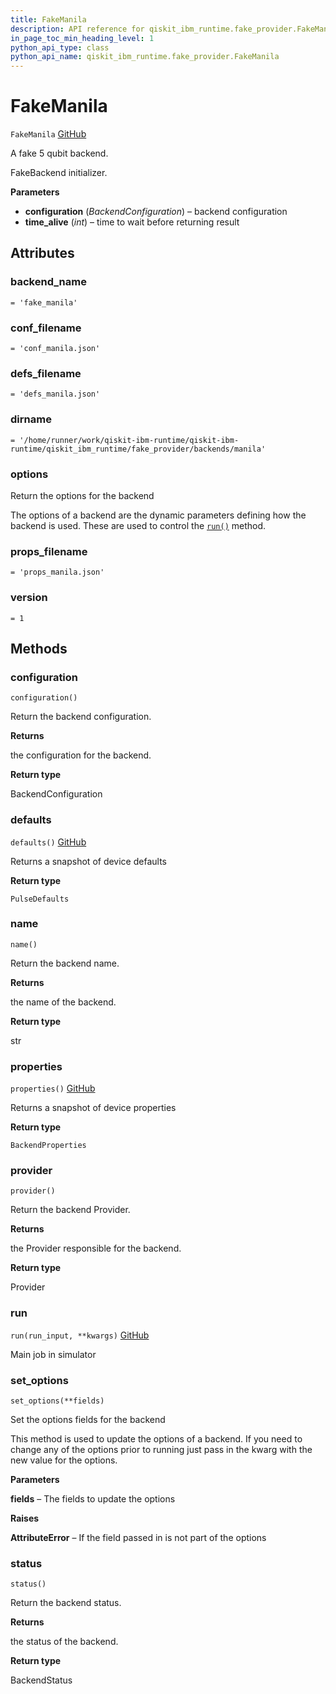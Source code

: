 ```yaml
---
title: FakeManila
description: API reference for qiskit_ibm_runtime.fake_provider.FakeManila
in_page_toc_min_heading_level: 1
python_api_type: class
python_api_name: qiskit_ibm_runtime.fake_provider.FakeManila
---
```


# FakeManila

<span id="qiskit_ibm_runtime.fake_provider.FakeManila" />

`FakeManila` [GitHub](https://github.com/Qiskit/qiskit-ibm-runtime/tree/stable/0.21/qiskit_ibm_runtime/fake_provider/backends/manila/fake_manila.py#L31-L38 "view source code")

A fake 5 qubit backend.

FakeBackend initializer.

**Parameters**

*   **configuration** (*BackendConfiguration*) – backend configuration
*   **time\_alive** (*int*) – time to wait before returning result

## Attributes

<span id="qiskit_ibm_runtime.fake_provider.FakeManila.backend_name" />

### backend\_name

`= 'fake_manila'`

<span id="qiskit_ibm_runtime.fake_provider.FakeManila.conf_filename" />

### conf\_filename

`= 'conf_manila.json'`

<span id="qiskit_ibm_runtime.fake_provider.FakeManila.defs_filename" />

### defs\_filename

`= 'defs_manila.json'`

<span id="qiskit_ibm_runtime.fake_provider.FakeManila.dirname" />

### dirname

`= '/home/runner/work/qiskit-ibm-runtime/qiskit-ibm-runtime/qiskit_ibm_runtime/fake_provider/backends/manila'`

<span id="qiskit_ibm_runtime.fake_provider.FakeManila.options" />

### options

Return the options for the backend

The options of a backend are the dynamic parameters defining how the backend is used. These are used to control the [`run()`](#qiskit_ibm_runtime.fake_provider.FakeManila.run "qiskit_ibm_runtime.fake_provider.FakeManila.run") method.

<span id="qiskit_ibm_runtime.fake_provider.FakeManila.props_filename" />

### props\_filename

`= 'props_manila.json'`

<span id="qiskit_ibm_runtime.fake_provider.FakeManila.version" />

### version

`= 1`

## Methods

### configuration

<span id="qiskit_ibm_runtime.fake_provider.FakeManila.configuration" />

`configuration()`

Return the backend configuration.

**Returns**

the configuration for the backend.

**Return type**

BackendConfiguration

### defaults

<span id="qiskit_ibm_runtime.fake_provider.FakeManila.defaults" />

`defaults()` [GitHub](https://github.com/Qiskit/qiskit-ibm-runtime/tree/stable/0.21/qiskit_ibm_runtime/fake_provider/fake_pulse_backend.py#L29-L33 "view source code")

Returns a snapshot of device defaults

**Return type**

`PulseDefaults`

### name

<span id="qiskit_ibm_runtime.fake_provider.FakeManila.name" />

`name()`

Return the backend name.

**Returns**

the name of the backend.

**Return type**

str

### properties

<span id="qiskit_ibm_runtime.fake_provider.FakeManila.properties" />

`properties()` [GitHub](https://github.com/Qiskit/qiskit-ibm-runtime/tree/stable/0.21/qiskit_ibm_runtime/fake_provider/fake_qasm_backend.py#L44-L48 "view source code")

Returns a snapshot of device properties

**Return type**

`BackendProperties`

### provider

<span id="qiskit_ibm_runtime.fake_provider.FakeManila.provider" />

`provider()`

Return the backend Provider.

**Returns**

the Provider responsible for the backend.

**Return type**

Provider

### run

<span id="qiskit_ibm_runtime.fake_provider.FakeManila.run" />

`run(run_input, **kwargs)` [GitHub](https://github.com/Qiskit/qiskit-ibm-runtime/tree/stable/0.21/qiskit_ibm_runtime/fake_provider/fake_backend.py#L545-L574 "view source code")

Main job in simulator

### set\_options

<span id="qiskit_ibm_runtime.fake_provider.FakeManila.set_options" />

`set_options(**fields)`

Set the options fields for the backend

This method is used to update the options of a backend. If you need to change any of the options prior to running just pass in the kwarg with the new value for the options.

**Parameters**

**fields** – The fields to update the options

**Raises**

**AttributeError** – If the field passed in is not part of the options

### status

<span id="qiskit_ibm_runtime.fake_provider.FakeManila.status" />

`status()`

Return the backend status.

**Returns**

the status of the backend.

**Return type**

BackendStatus

